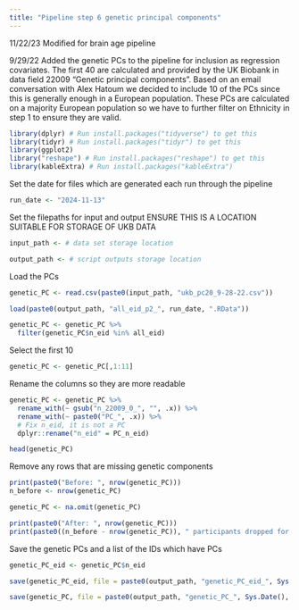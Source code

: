 ```yaml
---
title: "Pipeline step 6 genetic principal components"
---
```


11/22/23 Modified for brain age pipeline

9/29/22 Added the genetic PCs to the pipeline for inclusion as regression covariates. The first 40 are calculated and provided by the UK Biobank in data field 22009 "Genetic principal components". Based on an email conversation with Alex Hatoum we decided to include 10 of the PCs since this is generally enough in a European population.
These PCs are calculated on a majority European population so we have to further filter on Ethnicity in step 1 to ensure they are valid.

```r
library(dplyr) # Run install.packages("tidyverse") to get this
library(tidyr) # Run install.packages("tidyr") to get this
library(ggplot2)
library("reshape") # Run install.packages("reshape") to get this
library(kableExtra) # Run install.packages("kableExtra")

```


Set the date for files which are generated each run through the pipeline
```r

run_date <- "2024-11-13"

```

Set the filepaths for input and output
ENSURE THIS IS A LOCATION SUITABLE FOR STORAGE OF UKB DATA
```r

input_path <- # data set storage location

output_path <- # script outputs storage location

```

Load the PCs
```r

genetic_PC <- read.csv(paste0(input_path, "ukb_pc20_9-28-22.csv"))

```

```r

load(paste0(output_path, "all_eid_p2_", run_date, ".RData"))

genetic_PC <- genetic_PC %>%
  filter(genetic_PC$n_eid %in% all_eid)

```


Select the first 10
```r

genetic_PC <- genetic_PC[,1:11]

```

Rename the columns so they are more readable
```r

genetic_PC <- genetic_PC %>%
  rename_with(~ gsub("n_22009_0_", "", .x)) %>%
  rename_with(~ paste0("PC_", .x)) %>%
  # Fix n_eid, it is not a PC
  dplyr::rename("n_eid" = PC_n_eid)

head(genetic_PC)

```

Remove any rows that are missing genetic components

```r

print(paste0("Before: ", nrow(genetic_PC)))
n_before <- nrow(genetic_PC)

genetic_PC <- na.omit(genetic_PC)

print(paste0("After: ", nrow(genetic_PC)))
print(paste0((n_before - nrow(genetic_PC)), " participants dropped for missing genetic PCs"))

```

Save the genetic PCs and a list of the IDs which have PCs
```r

genetic_PC_eid <- genetic_PC$n_eid

save(genetic_PC_eid, file = paste0(output_path, "genetic_PC_eid_", Sys.Date(), ".RData"))

save(genetic_PC, file = paste0(output_path, "genetic_PC_", Sys.Date(), ".RData"))

```





